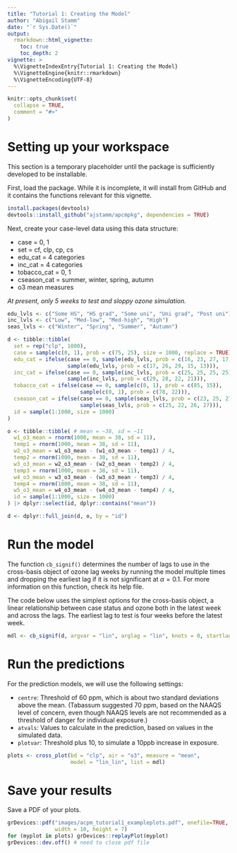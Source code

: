 ```yaml
---
title: "Tutorial 1: Creating the Model"
author: "Abigail Stamm"
date: "`r Sys.Date()`"
output: 
  rmarkdown::html_vignette:
    toc: true
    toc_depth: 2
vignette: >
  %\VignetteIndexEntry{Tutorial 1: Creating the Model}
  %\VignetteEngine{knitr::rmarkdown}
  %\VignetteEncoding{UTF-8}
---
```


```r
knitr::opts_chunk$set(
  collapse = TRUE,
  comment = "#>"
)
```

# Setting up your workspace

This section is a temporary placeholder until the package is sufficiently developed to be installable. 

First, load the package. While it is incomplete, it will install from GitHub and it contains the functions relevant for this vignette.
```r
install.packages(devtools)
devtools::install_github("ajstamm/apcmpkg", dependencies = TRUE)
```

Next, create your case-level data using this data structure: 

* case = 0, 1
* set = cf, clp, cp, cs
* edu_cat = 4 categories
* inc_cat = 4 categories
* tobacco_cat = 0, 1
* cseason_cat = summer, winter, spring, autumn
* o3 mean measures

*At present, only 5 weeks to test and sloppy ozone simulation.*

```r
edu_lvls <- c("Some HS", "HS grad", "Some uni", "Uni grad", "Post uni")
inc_lvls <- c("Low", "Med-low", "Med-high", "High")
seas_lvls <- c("Winter", "Spring", "Summer", "Autumn")

d <- tibble::tibble(
  set = rep("clp", 1000),
  case = sample(c(0, 1), prob = c(75, 25), size = 1000, replace = TRUE),
  edu_cat = ifelse(case == 0, sample(edu_lvls, prob = c(16, 23, 27, 17, 17)),
                   sample(edu_lvls, prob = c(17, 26, 29, 15, 13))),
  inc_cat = ifelse(case == 0, sample(inc_lvls, prob = c(25, 25, 25, 25)),
                   sample(inc_lvls, prob = c(29, 28, 22, 21))),
  tobacco_cat = ifelse(case == 0, sample(c(0, 1), prob = c(85, 15)),
                       sample(c(0, 1), prob = c(78, 22))),
  cseason_cat = ifelse(case == 0, sample(seas_lvls, prob = c(23, 25, 27, 25)), 
                       sample(seas_lvls, prob = c(25, 22, 26, 27))),
  id = sample(1:1000, size = 1000)
)

o <- tibble::tibble( # mean = ~38, sd = ~11
  w1_o3_mean = rnorm(1000, mean = 38, sd = 11),
  temp1 = rnorm(1000, mean = 38, sd = 11),
  w2_o3_mean = w1_o3_mean - (w1_o3_mean - temp1) / 4,
  temp2 = rnorm(1000, mean = 38, sd = 11),
  w3_o3_mean = w2_o3_mean - (w2_o3_mean - temp2) / 4,
  temp3 = rnorm(1000, mean = 38, sd = 11),
  w4_o3_mean = w3_o3_mean - (w3_o3_mean - temp3) / 4,
  temp4 = rnorm(1000, mean = 38, sd = 11),
  w5_o3_mean = w4_o3_mean - (w4_o3_mean - temp4) / 4,
  id = sample(1:1000, size = 1000)
) |> dplyr::select(id, dplyr::contains("mean"))

d <- dplyr::full_join(d, o, by = "id")

```


# Run the model

The function `cb_signif()` determines the number of lags to use in the cross-basis object of ozone lag weeks by running the model multiple times and dropping the earliest lag if it is not significant at $\alpha=0.1$. For more information on this function, check its help file.

The code below uses the simplest options for the cross-basis object, a linear relationship between case status and ozone both in the latest week and across the lags. The earliest lag to test is four weeks before the latest week.

```r
mdl <- cb_signif(d, argvar = "lin", arglag = "lin", knots = 0, startlag = 4)
```

# Run the predictions

For the prediction models, we will use the following settings:

* `centre`: Threshold of 60 ppm, which is about two standard deviations above the mean. (Tabassum suggested 70 ppm, based on the NAAQS level of concern, even though NAAQS levels are not recommended as a threshold of danger for individual exposure.)
* `atvals`: Values to calculate in the prediction, based on values in the simulated data.
* `plotvar`: Threshold plus 10, to simulate a 10ppb increase in exposure.

```r
plots <- cross_plot(bd = "clp", air = "o3", measure = "mean", 
                    model = "lin_lin", list = mdl)
```

# Save your results

Save a PDF of your plots.

```r
grDevices::pdf("images/acpm_tutorial1_exampleplots.pdf", onefile=TRUE, 
               width = 10, height = 7)
for (myplot in plots) grDevices::replayPlot(myplot)
grDevices::dev.off() # need to close pdf file
```



